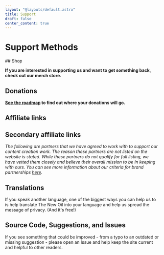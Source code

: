 ```yaml
---
layout: "@layouts/default.astro"
title: Support
draft: false
center_content: true
---
```





# Support Methods

<ShopHero img="/images/graphics/shop-tshirt.webp" link="https://shop.thenewoil.org/">
<span slot="title">
## Shop
</span>

**If you are interested in supporting us and want to get something back, check out our merch store.**

</ShopHero>

## Donations

**[See the roadmap](/roadmap) to find out where your donations will go.**

<LinkGrid items={donations} />

## Affiliate links

<LinkGrid items={affiliateLinks} />

## Secondary affiliate links

_The following are partners that we have agreed to work with to support our content creation work. The reason these partners are not listed on the website is stated. While these partners do not qualify for full listing, we have vetted them closely and believe their overall mission to be in keeping with ours. You can see more information about our criteria for brand partnerships [here](/sponsorships)._

<LinkGrid items={secondaryAffiliateLinks} />

## Translations

If you speak another language, one of the biggest ways you can help us to is help translate The New Oil into your language and help us spread the message of privacy. (And it's free!)

<LinkGrid items={translate} />

## Source Code, Suggestions, and Issues

If you see something that could be improved - from a typo to an outdated or missing suggestion - please open an Issue and help keep the site current and helpful to other readers.

<LinkGrid items={source} />
